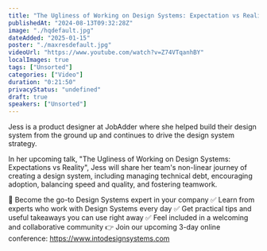 ```yaml
---
title: "The Ugliness of Working on Design Systems: Expectation vs Reality - Jessica Tsang IntoDS - June 2024"
publishedAt: "2024-08-13T09:32:28Z"
image: "./hqdefault.jpg"
dateAdded: "2025-01-15"
poster: "./maxresdefault.jpg"
videoUrl: "https://www.youtube.com/watch?v=Z74VTqanhBY"
localImages: true
tags: ["Unsorted"]
categories: ["Video"]
duration: "0:21:50"
privacyStatus: "undefined"
draft: true
speakers: ["Unsorted"]
---
```

Jess is a product designer at JobAdder where she helped build their design system from the ground up and continues to drive the design system strategy.

In her upcoming talk, "The Ugliness of Working on Design Systems: Expectations vs Reality", Jess will share her team's non-linear journey of creating a design system, including managing technical debt, encouraging adoption, balancing speed and quality, and fostering teamwork.

💪 Become the go-to Design Systems expert in your company
✅ Learn from experts who work with Design Systems every day
✅ Get practical tips and useful takeaways you can use right away
✅ Feel included in a welcoming and collaborative community
👉 Join our upcoming 3-day online conference: https://www.intodesignsystems.com
